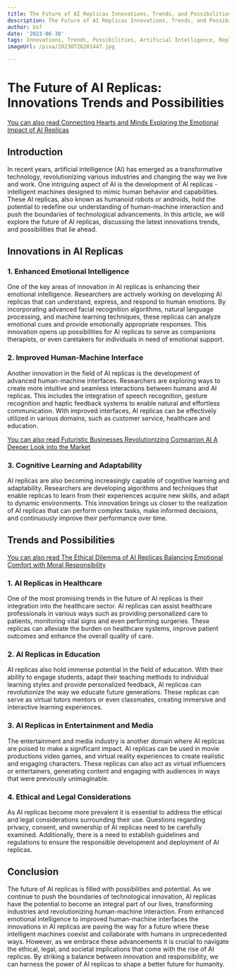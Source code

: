 ```yaml
---
title: The Future of AI Replicas Innovations, Trends, and Possibilities
description: The Future of AI Replicas Innovations, Trends, and Possibilities
author: Usf
date: '2023-06-30'
tags: Innovations, Trends, Possibilities, Artificial Intelligence, Replicas
imageUrl: /pixa/20230726201447.jpg

---
```

# The Future of AI Replicas: Innovations Trends and Possibilities

[You can also read Connecting Hearts and Minds Exploring the Emotional Impact of AI Replicas](Connecting%20Hearts%20and%20Minds%20Exploring%20the%20Emotional%20Impact%20of%20AI%20Replicas)


## Introduction

In recent years, artificial intelligence (AI) has emerged as a transformative technology, revolutionizing various industries and changing the way we live and work. One intriguing  aspect of AI is the development  of AI replicas  - intelligent machines designed to mimic human behavior and capabilities. These AI  replicas, also known as humanoid robots or androids, hold the potential to redefine our understanding of human-machine interaction and push the boundaries of technological advancements. In this article, we  will explore the future of AI replicas,  discussing the latest innovations trends,  and possibilities that lie ahead.

## Innovations in AI Replicas

### 1. Enhanced Emotional Intelligence

One of the key areas of innovation in AI replicas is  enhancing their emotional intelligence. Researchers are actively working on developing AI replicas that can understand, express, and respond to human emotions. By incorporating  advanced facial recognition algorithms, natural language processing, and machine learning techniques,  these replicas can analyze emotional cues and provide emotionally  appropriate responses. This innovation opens up possibilities for AI replicas  to serve as companions therapists, or even  caretakers for individuals in need  of emotional support.

### 2. Improved Human-Machine Interface

Another innovation in the field of AI  replicas is the development  of advanced  human-machine interfaces. Researchers are exploring ways  to create more intuitive and  seamless interactions  between  humans  and AI replicas. This  includes the integration of speech recognition, gesture recognition and haptic feedback systems to enable natural and effortless communication. With improved interfaces, AI  replicas can be effectively  utilized in various domains, such as  customer service, healthcare and education.

[You can also read Futuristic Businesses Revolutionizing Companion AI  A Deeper Look into the Market](Futuristic%20Businesses%20Revolutionizing%20Companion%20AI%20A%20Deeper%20Look%20into%20the%20Market)


### 3. Cognitive  Learning and Adaptability

AI replicas are also  becoming increasingly capable  of cognitive learning and adaptability. Researchers are developing algorithms and techniques  that enable replicas to learn from their experiences acquire new skills, and adapt to dynamic environments. This innovation brings us closer to the realization of AI replicas that can perform complex tasks, make informed decisions, and continuously improve  their  performance over time.

## Trends and Possibilities

[You can also  read The Ethical Dilemma of AI Replicas Balancing Emotional Comfort with Moral Responsibility](The%20Ethical%20Dilemma%20of%20AI%20Replicas%20Balancing%20Emotional%20Comfort%20with%20Moral%20Responsibility)


### 1. AI Replicas in Healthcare

One of the most promising trends in the future of AI replicas is their integration into the healthcare sector. AI replicas can assist healthcare professionals  in various  ways such as providing personalized care to patients, monitoring vital signs and even performing surgeries.  These replicas can alleviate  the burden on healthcare systems, improve patient outcomes and enhance  the overall quality  of care.

###  2. AI Replicas in Education

AI  replicas also hold  immense potential in the field of  education. With their ability to engage  students, adapt their teaching  methods to individual  learning  styles and provide personalized feedback, AI replicas can revolutionize the way we educate future generations. These replicas can serve as virtual tutors mentors or  even classmates, creating immersive  and interactive learning experiences.

### 3. AI Replicas in Entertainment and Media

The entertainment and media industry is another domain where AI replicas are poised to  make a significant impact. AI replicas can be used in movie productions video games, and virtual reality experiences to create realistic and engaging characters. These replicas can  also act as virtual  influencers or entertainers, generating  content and engaging with audiences in ways that were previously unimaginable.

### 4. Ethical and Legal Considerations

As AI  replicas become more  prevalent it is essential to address the ethical and legal considerations surrounding their use. Questions regarding privacy,  consent, and ownership of AI replicas need to  be carefully examined. Additionally, there is a need to establish guidelines and regulations to ensure the responsible development and deployment of AI replicas.

## Conclusion

The  future of AI replicas is filled with possibilities and potential. As we continue to push the boundaries of technological innovation, AI  replicas have the  potential to become an integral  part  of our lives, transforming industries and  revolutionizing human-machine  interaction. From enhanced emotional intelligence to improved human-machine interfaces the innovations in AI  replicas are paving  the way for a future where these intelligent machines coexist  and collaborate with humans in unprecedented ways. However, as we embrace these advancements it is crucial to navigate  the ethical, legal, and societal implications that come with the rise  of AI replicas. By striking a balance between innovation and responsibility, we can  harness the power of  AI replicas  to shape a better future for humanity.